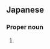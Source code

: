 ==Japanese==
{{ja-kanjitab|桝|田}}

===Proper noun===
{{ja-pos|proper|ますだ}}

# {{surname|lang=ja|sort=ますだ}}